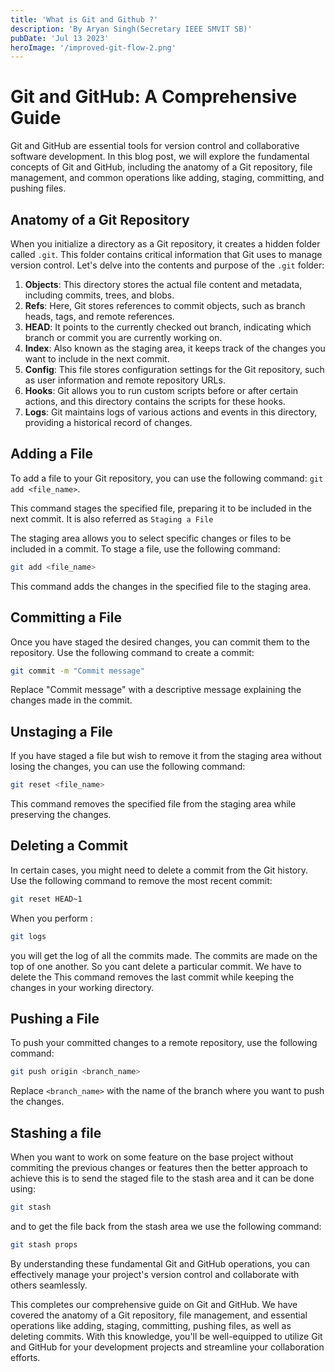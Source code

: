 ```yaml
---
title: 'What is Git and Github ?'
description: 'By Aryan Singh(Secretary IEEE SMVIT SB)'
pubDate: 'Jul 13 2023'
heroImage: '/improved-git-flow-2.png'
---
```


# Git and GitHub: A Comprehensive Guide

Git and GitHub are essential tools for version control and collaborative software development. In this blog post, we will explore the fundamental concepts of Git and GitHub, including the anatomy of a Git repository, file management, and common operations like adding, staging, committing, and pushing files.

## Anatomy of a Git Repository

When you initialize a directory as a Git repository, it creates a hidden folder called `.git`. This folder contains critical information that Git uses to manage version control. Let's delve into the contents and purpose of the `.git` folder:

1. **Objects**: This directory stores the actual file content and metadata, including commits, trees, and blobs.
2. **Refs**: Here, Git stores references to commit objects, such as branch heads, tags, and remote references.
3. **HEAD**: It points to the currently checked out branch, indicating which branch or commit you are currently working on.
4. **Index**: Also known as the staging area, it keeps track of the changes you want to include in the next commit.
5. **Config**: This file stores configuration settings for the Git repository, such as user information and remote repository URLs.
6. **Hooks**: Git allows you to run custom scripts before or after certain actions, and this directory contains the scripts for these hooks.
7. **Logs**: Git maintains logs of various actions and events in this directory, providing a historical record of changes.

## Adding a File

To add a file to your Git repository, you can use the following command: `git add <file_name>`.

This command stages the specified file, preparing it to be included in the next commit.
It is also referred as `Staging a File`

The staging area allows you to select specific changes or files to be included in a commit. To stage a file, use the following command:

```bash
git add <file_name>
```
This command adds the changes in the specified file to the staging area.
## Committing a File

Once you have staged the desired changes, you can commit them to the repository. Use the following command to create a commit:

```bash
git commit -m "Commit message"
```
Replace "Commit message" with a descriptive message explaining the changes made in the commit.

## Unstaging a File

If you have staged a file but wish to remove it from the staging area without losing the changes, you can use the following command:

```bash
git reset <file_name>
```
This command removes the specified file from the staging area while preserving the changes.
## Deleting a Commit

In certain cases, you might need to delete a commit from the Git history. Use the following command to remove the most recent commit:

```bash
git reset HEAD~1
```
When you perform :
```bash
git logs
```
you will get the log of all the commits made. The commits are made on the top of one another. So you cant delete a particular commit. We have to delete the 
This command removes the last commit while keeping the changes in your working directory.
## Pushing a File

To push your committed changes to a remote repository, use the following command:

```bash
git push origin <branch_name>
```
Replace `<branch_name>` with the name of the branch where you want to push the changes.

## Stashing a file
When you want to work on some feature on the base project without commiting the previous changes or features then the better approach to achieve this is to send the staged file to the stash area and it can be done using:
```bash
git stash
```
and to get the file back from the stash area we use the following command:
```bash
git stash props
```

By understanding these fundamental Git and GitHub operations, you can effectively manage your project's version control and collaborate with others seamlessly.

This completes our comprehensive guide on Git and GitHub. We have covered the anatomy of a Git repository, file management, and essential operations like adding, staging, committing, pushing files, as well as deleting commits. With this knowledge, you'll be well-equipped to utilize Git and GitHub for your development projects and streamline your collaboration efforts.
